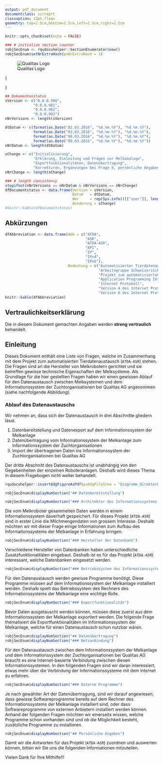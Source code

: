---
output: pdf_document
documentclass: scrreprt
classoption: 12pt,fleqn
geometry: top=2.5cm,bottom=2.5cm,left=2.5cm,right=2.5cm
---

\thispagestyle{empty}

```{r setup, include=FALSE}
knitr::opts_chunk$set(echo = FALSE)

### # initialize section counter
robjSecEnum <- rqudocuhelper::SectionEnumerator$new()
robjSecEnum$setNrExtraHash(pnNrExtraHash = 1)
```

![Qualitas Logo](png/QualitasLogo.png)

\fcolorbox{black}{white}{
	\parbox[t]{1.0\linewidth}{
		\centering \fontsize{12pt}{20pt}\selectfont % 
		\vspace*{0.5cm} % 

		\hfill Fragebogen

		\vspace*{0.5cm} 
	}
}

\vspace*{0.5cm}

\fcolorbox{black}{white}{
	\parbox[t]{1.0\linewidth}{
		\centering \fontsize{25pt}{40pt}\selectfont %
		\vspace*{0.7cm}
    Fragen an Melkroboterhersteller   \\
    betreffend des                    \\
    Automatisierten Tierdatenaustauschs \\

		\vspace*{0.7cm}
	}
}

\vspace*{1cm}

\begin{center}
\includegraphics[width=0.5\textwidth]{png/Pedigree.png}
\end{center}

\vspace{5ex}
{\centering \small
\hfill
\begin{tabular}{l}
Peter von Rohr                      \\
FB EDV, Qualitas AG                 \\
Chamerstrasse 56, 6300 Zug          \\
\verb+http://www.qualitasag.ch+     \\
\verb+peter.vonrohr@qualitasag.ch+  
\end{tabular}
}

\pagebreak


```{r DocumentStatus, results='asis'}
## Dokumentenstatus
sVersion <- c("0.0.0.900",
             "0.0.0.901",
             "0.0.0.902",
             "0.0.0.903")
nNrVersions <- length(sVersion)

dtDatum <- c(format(as.Date("02.03.2016", "%d.%m.%Y"), "%d.%m.%Y"),
             format(as.Date("03.03.2016", "%d.%m.%Y"), "%d.%m.%Y"),
             format(as.Date("08.03.2016", "%d.%m.%Y"), "%d.%m.%Y"),
             format(as.Date("09.03.2016", "%d.%m.%Y"), "%d.%m.%Y"))
nNrDatum <- length(dtDatum)

sChange <- c("Initialisierung",
             "Erklärung, Einleitung und Fragen zur Melkanalage",
             "Exportfunktionalitäten, Datenübertragung",
             "Korrekturen, Ergänzungen bei Frage 8, persönliche Angaben")
nNrChange <- length(sChange)

### # length consistency
stopifnot(nNrVersions == nNrDatum & nNrVersions == nNrChange)
dfDocumentstatus <- data.frame(Version = sVersion,
                               Datum   = dtDatum,
                               Wer     = rep(Sys.info()[["user"]], length(sVersion)),
                               Aenderung = sChange)
#knitr::kable(dfDocumentstatus)
```


## Abkürzungen
```{r Abkuerzungen, results='asis'}
dfAbbreviation <- data.frame(Abk = c("ATDA",
                                     "ASR",
                                     "ATDA-ASR",
                                     "API",
                                     "IP",
                                     "IPv4",
                                     "IPv6"),
                             Bedeutung = c("Automatisierter Tierdatenaustausch",
                                           "Arbeitsgruppe Schweizerischer Rinderzüchter",
                                           "Projekt zum automatisierten Tierdatenaustausch der ASR",
                                           "Application Programming Interface",
                                           "Internet Protokoll",
                                           "Version 4 des Internet Protokolls",
                                           "Version 6 des Internet Protokolls"))
knitr::kable(dfAbbreviation)
```


\pagebreak

## Vertraulichkeitserklärung
Die in diesem Dokument gemachten Angaben werden __streng vertraulich__ behandelt.


## Einleitung
Dieses Dokument enthält eine Liste von Fragen, welche im Zusammenhang mit dem Projekt zum automatisierten 
Tierdatenaustausch (`ATDA-ASR`) stehen. Die Fragen sind an die Hersteller von Melkrobotern gerichtet und 
sie betreffen gewisse technische Eigenschaften der Melksysteme. Als Grundlage für die hier gestellten Fragen 
haben wir einen gewissen Ablauf für den Datenaustausch zwischen Melksystemen und dem Informationssystem 
der Zuchtorganisationen bei Qualitas AG angenommen (siehe nachfolgende Abbildung). 


### Ablauf des Datenaustauschs
Wir nehmen an, dass sich der Datenaustausch in drei Abschnitte gliedern lässt.

1. Datenbereitstellung und Datenexport auf dem Informationssystem der Melkanlage
2. Datenübertragung vom Informationssystem der Melkanlage zum Informationssystem der Zuchtorganisationen
3. Import der übertragenen Daten ins Informationssystem der Zuchtorganisationen bei Qualitas AG

Der dritte Abschnitt des Datenaustauschs ist unabhängig von den Gegebenheiten der einzelnen Roboteranlagen. Deshalb wird dieses Thema in diesem Fragebogen nicht weiter behandelt.


```{r DiagrammDirekterDatentransfer, results='asis'}
rqudocuhelper::insertOdgFigureAsPdf(psOdgFileStem = "Diagramm_DirekterDatentransfer")
```


\pagebreak

\vspace{1ex}
```{r DatenbereitstellungSection, results='asis'}
robjSecEnum$displayNumSection("## Datenbereitstellung")
```

\vspace{1ex}
```{r ArchitekturSection, results='asis'}
robjSecEnum$displayNumSection("### Architektur des Informationssystems der Melkanlage")
```
Die vom Melkroboter gesammelten Daten werden in einem Informationssystem dauerhaft gespeichert. Für dieses Projekt (`ATDA-ASR`) sind in erster Linie die Milchmengendaten von grossem Interesse. Deshalb möchten wir mit dieser Frage einige Informationen zum Aufbau des Informationssystems der Melkanlage in Erfahrung bringen. 

\question{\textbf{Frage 1: Wie sieht die Architektur des Informationssystems der Melkanlage aus?}}

\begin{longanswersC}
\item Es ist eine Datenbank \\ (Bitte weiter mit Frage 2)\vspace{0.1cm}
\item Es besteht aus Dateien und Verzeichnissen \\ (Bitte weiter mit Frage 3)\vspace{0.1cm}
\item Es handelt sich um eine andere Architektur \\ (Bitte weiter mit Frage 3)\vspace{0.1cm}
\\ Welche?\linetext{}
\end{longanswersC}

\line

\vspace{1ex}
```{r HerstellerDbSection, results='asis'}
robjSecEnum$displayNumSection("### Hersteller der Datenbank")
```
Verschiedene Hersteller von Datenbanken haben unterschiedliche Zusatzfunktionalitäten eingebaut. Deshalb ist es für das Projekt (`ATDA-ASR`) interessant, welche Datenbanken eingesetzt werden.

\begin{coloredfilter}
\question{\textbf{Frage 2: Von welchem Hersteller stammt die eingesetzte Datenbank?}}

\begin{longanswersC}
\item Microsoft SQL \vspace{0.1cm}
\item Oracle \vspace{0.1cm}
\item MySQL \vspace{0.1cm}
\item Informix \vspace{0.1cm}
\item ein anderer Hersteller \vspace{0.1cm}
\\ Welcher? \linetext{}
\end{longanswersC}

\end{coloredfilter}

\pagebreak

```{r OsAmsSection, results='asis'}
robjSecEnum$displayNumSection("### Betriebssystem des Informationssystems der Melkanlage")
```
Für den Datenaustausch werden gewisse Programme benötigt. Diese Programme müssen auf dem Informationssystem der Melkanlage installiert werden. Deshalb spielt das Betriebssystem des Rechners des Informationssystems der Melkanlage eine wichtige Rolle. 

\question{\textbf{Frage 3: Welches Betriebssystem wird auf dem Rechner des Informationssystems der Melkanlage eingesetzt?}}


\begin{longanswersC}
\item Microsoft Windows 7 \vspace{0.1cm}
\item Microsoft Windows 8 (8.1) \vspace{0.1cm}
\item Microsoft Windows 10 \vspace{0.1cm}
\item Mac OS X \vspace{0.1cm}
\item Linux \vspace{0.1cm}
\item ein anderes Betriebssystem \vspace{0.1cm}
\\ Welches? \linetext{}
\end{longanswersC}

\line

```{r ExportFuncSection, results='asis'}
robjSecEnum$displayNumSection("### Exportfunktionalität")
```
Bevor Daten ausgetauscht werden können, müssen diese zuerst aus dem Informationssystem der Melkanlage exportiert werden. Die folgende Frage thematisiert die Exportfunktionalitäten im Informationssystem der Melkanlage, welche für einen Datenaustausch schon nutzbar wären.

\question{\textbf{Frage 4: Welcher Typ von Exportfunktionalität existiert im  Informationssystem der Melkanlage?}}

\begin{longanswersC}
\item Daten können in Dateien exportiert werden \vspace{0.1cm}
\item Daten können per Datenschnittstelle (API) exportiert werden \vspace{0.1cm}
\item Die Milchmenge einer Kuh zu einem bestimmten Zeitpunkt kann exportiert werden \vspace{0.1cm}
\item Milchmengen von mehreren Kühen über eine gewisse Zeitdauer können exportiert werden \vspace{0.1cm}
\end{longanswersC}

\pagebreak

\vspace{1ex}
```{r DatenUebertragungSection, results='asis'}
robjSecEnum$displayNumSection("## Datenübertragung")
robjSecEnum$displayNumSection("### Netzanbindung")
```
Für den Datenaustausch zwischen dem Informationssystem der Melkanlage und dem Informationssystem der Zuchtorganisationen bei Qualitas AG braucht es eine Internet-basierte Verbindung zwischen diesen Informationssystemen. In den folgenden Fragen sind wir daran interessiert, etwas mehr über die Verbindung der Informationssysteme mit dem Internet zu erfahren.

\question{\textbf{Frage 5: Wie sieht die Verbindung des Informationssystems der Melkanlage mit dem Internet aus?}}

\begin{longanswersC}
\item Informationssystem der Melkanlage hat eine öffentliche IP-Adresse
  \\ (d.h. die IP-Adresse beginnt weder mit 10. noch mit 172. noch mit 192.) \vspace{0.1cm}
\item Informationssystem der Melkanlage ist via eine Firewall oder einen Router an das Internet angeschlossen 
  \\ (d.h. die IP-Adresse beginnt mit 10. oder mit 172. oder mit 192.) \vspace{0.1cm}
\item Eine andere Art der Verbindung
  \\ Welche? \linetext{}
\end{longanswersC}

\line

\question{\textbf{Frage 6: Welcher Version des IP-Protokolls wird verwendet?}}

\begin{longanswersC}
\item Version IPv4 (Normalfall)\vspace{0.1cm}
\item Version IPv6\vspace{0.1cm}
\item Sowohl IPv4 als auch IPv6
\end{longanswersC}


\pagebreak

```{r ExterneProgramme, results='asis'}
robjSecEnum$displayNumSection("### Externe Programme")
```
Je nach gewählter Art der Datenübertragung, sind wir darauf angewiesen, dass gewisse Softwareprogramme bereits auf dem Rechner des Informationssystems der Melkanlage installiert sind, oder dass Softwareprogramme von externen Anbietern installiert werden können. Anhand der folgenden Fragen möchten wir einerseits wissen, welche Programme schon vorhanden sind und ob die Möglichkeit besteht, zusätzliche Programme zu installieren.

\question{\textbf{Frage 7: Besteht die Möglichkeit auf dem Rechner des Informationssystems der Melkanlage zusätzliche Programme zu installieren}}

\begin{longanswersC}
\item Ja, ohne Einschränkungen \vspace{0.1cm}
\item Ja, nur eine beschränkte Auswahl von Programmen
  \\ Welche? \linetext{} \vspace{0.1cm}
\item Ja, nur von einer beschränkten Auswahl an Herstellern
  \\ Welche? \linetext{}\vspace{0.1cm}
\item Ja, nur durch Techniker der Melkanlagenhersteller\vspace{0.1cm}
\item Nein
\end{longanswersC}

\line

\question{\textbf{Frage 8: Welche Programme sind auf dem Rechner des Informationssystems der Melkanlage, abgesehen vom Betriebssystem und allen Programmen für die Melkanlage, schon installiert?}}

\begin{longanswersC}
\item Java älter als Version 1.6\vspace{0.1cm}
\item Java Version 1.6\vspace{0.1cm}
\item Java Version 1.7\vspace{0.1cm}
\item Java Version 1.8\vspace{0.1cm}
\item Weitere Programme\vspace{0.1cm}
  \\ Welche? \linetext{}
\end{longanswersC}

\line\vspace{0.1cm}

\line\vspace{0.1cm}

\line\vspace{0.1cm}

\pagebreak

\vspace{1ex}
```{r WeitereAngabenSection, results='asis'}
robjSecEnum$displayNumSection("## Persönliche Angaben")
```
Damit wir die Antworten für das Projekt (`ATDA-ASR`) zuordnen und auswerten können, bitten wir Sie uns die folgenden  Informationen mitzuteilen.

\question{\textbf{Frage 9: Wie lauten folgende Angaben?}}

\begin{tabular}{|m{3cm}|m{8cm}|}
\hline
Name    &  \\[10pt]
\hline
Vorname &  \\[10pt]
\hline
Firma   &  \\[10pt]
\hline
Ort     &  \\[10pt]
\hline
Datum   &  \\[10pt]
\hline
\end{tabular}


\vspace*{10ex}

\line

\vspace*{20ex}

\centering \huge Vielen Dank für Ihre Mithilfe!!!
